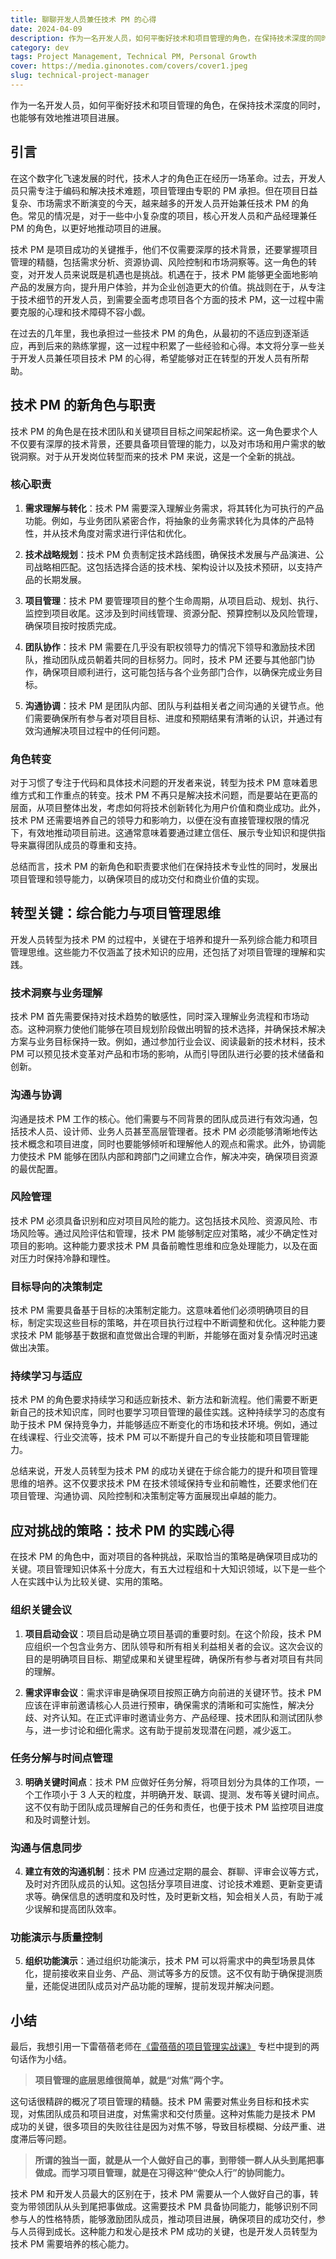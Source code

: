 ```yaml
---
title: 聊聊开发人员兼任技术 PM 的心得
date: 2024-04-09
description: 作为一名开发人员，如何平衡好技术和项目管理的角色，在保持技术深度的同时，也能够有效地推进项目进展。
category: dev
tags: Project Management, Technical PM, Personal Growth
cover: https://media.ginonotes.com/covers/cover1.jpeg
slug: technical-project-manager
---
```


作为一名开发人员，如何平衡好技术和项目管理的角色，在保持技术深度的同时，也能够有效地推进项目进展。

## 引言

在这个数字化飞速发展的时代，技术人才的角色正在经历一场革命。过去，开发人员只需专注于编码和解决技术难题，项目管理由专职的 PM 承担。但在项目日益复杂、市场需求不断演变的今天，越来越多的开发人员开始兼任技术 PM 的角色。常见的情况是，对于一些中小复杂度的项目，核心开发人员和产品经理兼任 PM 的角色，以更好地推动项目的进展。

技术 PM 是项目成功的关键推手，他们不仅需要深厚的技术背景，还要掌握项目管理的精髓，包括需求分析、资源协调、风险控制和市场洞察等。这一角色的转变，对开发人员来说既是机遇也是挑战。机遇在于，技术 PM 能够更全面地影响产品的发展方向，提升用户体验，并为企业创造更大的价值。挑战则在于，从专注于技术细节的开发人员，到需要全面考虑项目各个方面的技术 PM，这一过程中需要克服的心理和技术障碍不容小觑。

在过去的几年里，我也承担过一些技术 PM 的角色，从最初的不适应到逐渐适应，再到后来的熟练掌握，这一过程中积累了一些经验和心得。本文将分享一些关于开发人员兼任项目技术 PM 的心得，希望能够对正在转型的开发人员有所帮助。

## 技术 PM 的新角色与职责

技术 PM 的角色是在技术团队和关键项目目标之间架起桥梁。这一角色要求个人不仅要有深厚的技术背景，还要具备项目管理的能力，以及对市场和用户需求的敏锐洞察。对于从开发岗位转型而来的技术 PM 来说，这是一个全新的挑战。

### 核心职责

1. **需求理解与转化**：技术 PM 需要深入理解业务需求，将其转化为可执行的产品功能。例如，与业务团队紧密合作，将抽象的业务需求转化为具体的产品特性，并从技术角度对需求进行评估和优化。

2. **技术战略规划**：技术 PM 负责制定技术路线图，确保技术发展与产品演进、公司战略相匹配。这包括选择合适的技术栈、架构设计以及技术预研，以支持产品的长期发展。

3. **项目管理**：技术 PM 要管理项目的整个生命周期，从项目启动、规划、执行、监控到项目收尾。这涉及到时间线管理、资源分配、预算控制以及风险管理，确保项目按时按质完成。

4. **团队协作**：技术 PM 需要在几乎没有职权领导力的情况下领导和激励技术团队，推动团队成员朝着共同的目标努力。同时，技术 PM 还要与其他部门协作，确保项目顺利进行，这可能包括与各个业务部门合作，以确保完成业务目标。

5. **沟通协调**：技术 PM 是团队内部、团队与利益相关者之间沟通的关键节点。他们需要确保所有参与者对项目目标、进度和预期结果有清晰的认识，并通过有效沟通解决项目过程中的任何问题。

### 角色转变

对于习惯了专注于代码和具体技术问题的开发者来说，转型为技术 PM 意味着思维方式和工作重点的转变。技术 PM 不再只是解决技术问题，而是要站在更高的层面，从项目整体出发，考虑如何将技术创新转化为用户价值和商业成功。此外，技术 PM 还需要培养自己的领导力和影响力，以便在没有直接管理权限的情况下，有效地推动项目前进。这通常意味着要通过建立信任、展示专业知识和提供指导来赢得团队成员的尊重和支持。

总结而言，技术 PM 的新角色和职责要求他们在保持技术专业性的同时，发展出项目管理和领导能力，以确保项目的成功交付和商业价值的实现。

## 转型关键：综合能力与项目管理思维

开发人员转型为技术 PM 的过程中，关键在于培养和提升一系列综合能力和项目管理思维。这些能力不仅涵盖了技术知识的应用，还包括了对项目管理的理解和实践。

### 技术洞察与业务理解

技术 PM 首先需要保持对技术趋势的敏感性，同时深入理解业务流程和市场动态。这种洞察力使他们能够在项目规划阶段做出明智的技术选择，并确保技术解决方案与业务目标保持一致。例如，通过参加行业会议、阅读最新的技术材料，技术 PM 可以预见技术变革对产品和市场的影响，从而引导团队进行必要的技术储备和创新。

### 沟通与协调

沟通是技术 PM 工作的核心。他们需要与不同背景的团队成员进行有效沟通，包括技术人员、设计师、业务人员甚至高层管理者。技术 PM 必须能够清晰地传达技术概念和项目进度，同时也要能够倾听和理解他人的观点和需求。此外，协调能力使技术 PM 能够在团队内部和跨部门之间建立合作，解决冲突，确保项目资源的最优配置。

### 风险管理

技术 PM 必须具备识别和应对项目风险的能力。这包括技术风险、资源风险、市场风险等。通过风险评估和管理，技术 PM 能够制定应对策略，减少不确定性对项目的影响。这种能力要求技术 PM 具备前瞻性思维和应急处理能力，以及在面对压力时保持冷静和理性。

### 目标导向的决策制定

技术 PM 需要具备基于目标的决策制定能力。这意味着他们必须明确项目的目标，制定实现这些目标的策略，并在项目执行过程中不断调整和优化。这种能力要求技术 PM 能够基于数据和直觉做出合理的判断，并能够在面对复杂情况时迅速做出决策。

### 持续学习与适应

技术 PM 的角色要求持续学习和适应新技术、新方法和新流程。他们需要不断更新自己的技术知识库，同时也要学习项目管理的最佳实践。这种持续学习的态度有助于技术 PM 保持竞争力，并能够适应不断变化的市场和技术环境。例如，通过在线课程、行业交流等，技术 PM 可以不断提升自己的专业技能和项目管理能力。

总结来说，开发人员转型为技术 PM 的成功关键在于综合能力的提升和项目管理思维的培养。这不仅要求技术 PM 在技术领域保持专业和前瞻性，还要求他们在项目管理、沟通协调、风险控制和决策制定等方面展现出卓越的能力。

## 应对挑战的策略：技术 PM 的实践心得

在技术 PM 的角色中，面对项目的各种挑战，采取恰当的策略是确保项目成功的关键。项目管理知识体系十分庞大，有五大过程组和十大知识领域，以下是一些个人在实践中认为比较关键、实用的策略。

### 组织关键会议

1. **项目启动会议**：项目启动是确立项目基调的重要时刻。在这个阶段，技术 PM 应组织一个包含业务方、团队领导和所有相关利益相关者的会议。这次会议的目的是明确项目目标、期望成果和关键里程碑，确保所有参与者对项目有共同的理解。

2. **需求评审会议**：需求评审是确保项目按照正确方向前进的关键环节。技术 PM 应该在评审前邀请核心人员进行预审，确保需求的清晰和可实施性，解决分歧、对齐认知。在正式评审时邀请业务方、产品经理、技术团队和测试团队参与，进一步讨论和细化需求。这有助于提前发现潜在问题，减少返工。

### 任务分解与时间点管理

3. **明确关键时间点**：技术 PM 应做好任务分解，将项目划分为具体的工作项，一个工作项小于 3 人天的粒度，并明确开发、联调、提测、发布等关键时间点。这不仅有助于团队成员理解自己的任务和责任，也便于技术 PM 监控项目进度和及时调整计划。

### 沟通与信息同步

4. **建立有效的沟通机制**：技术 PM 应通过定期的晨会、群聊、评审会议等方式，及时对齐团队成员的认知。这包括分享项目进度、讨论技术难题、更新变更请求等。确保信息的透明度和及时性，及时更新文档，知会相关人员，有助于减少误解和提高团队效率。

### 功能演示与质量控制

5. **组织功能演示**：通过组织功能演示，技术 PM 可以将需求中的典型场景具体化，提前接收来自业务、产品、测试等多方的反馈。这不仅有助于确保提测质量，还能促进团队成员对产品功能的理解，提前发现并解决问题。

## 小结

最后，我想引用一下雷蓓蓓老师在[《雷蓓蓓的项目管理实战课》](https://time.geekbang.org/column/intro/100038501) 专栏中提到的两句话作为小结。

> **项目管理的底层思维很简单，就是“对焦”两个字。**

这句话很精辟的概况了项目管理的精髓。技术 PM 需要对焦业务目标和技术实现，对焦团队成员和项目进度，对焦需求和交付质量。这种对焦能力是技术 PM 成功的关键，很多项目的失败往往是因为对焦不够，导致目标模糊、分歧严重、进度滞后等问题。

> **所谓的独当一面，就是从一个人做好自己的事，到带领一群人从头到尾把事做成。而学习项目管理，就是在习得这种“使众人行”的协同能力。**

技术 PM 和开发人员最大的区别在于，技术 PM 需要从一个人做好自己的事，转变为带领团队从头到尾把事做成。这需要技术 PM 具备协同能力，能够识别不同参与人的性格特质，能够激励团队成员，推动项目进展，确保项目的成功交付，参与人员得到成长。这种能力和发心是技术 PM 成功的关键，也是开发人员转型为技术 PM 需要培养的核心能力。
